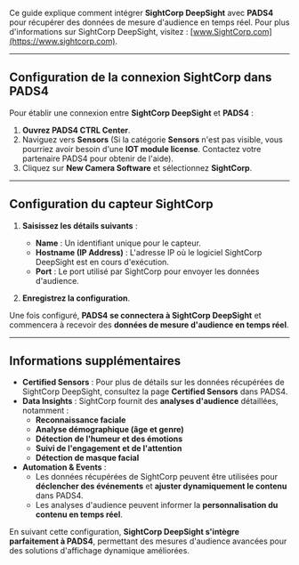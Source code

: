 Ce guide explique comment intégrer **SightCorp DeepSight** avec **PADS4** pour récupérer des données de mesure d'audience en temps réel. Pour plus d'informations sur SightCorp DeepSight, visitez : [www.SightCorp.com](https://www.sightcorp.com).

***

## **Configuration de la connexion SightCorp dans PADS4**

Pour établir une connexion entre **SightCorp DeepSight** et **PADS4** :

1. **Ouvrez PADS4 CTRL Center**.
2. Naviguez vers **Sensors** (Si la catégorie **Sensors** n'est pas visible, vous pourriez avoir besoin d'une **IOT module license**. Contactez votre partenaire PADS4 pour obtenir de l'aide).
3. Cliquez sur **New Camera Software** et sélectionnez **SightCorp**.

***

## **Configuration du capteur SightCorp**

1. **Saisissez les détails suivants** :
   * **Name** : Un identifiant unique pour le capteur.
   * **Hostname (IP Address)** : L'adresse IP où le logiciel SightCorp DeepSight est en cours d'exécution.
   * **Port** : Le port utilisé par SightCorp pour envoyer les données d'audience.

2. **Enregistrez la configuration**.

Une fois configuré, **PADS4 se connectera à SightCorp DeepSight** et commencera à recevoir des **données de mesure d'audience en temps réel**.

***

## **Informations supplémentaires**

* **Certified Sensors** : Pour plus de détails sur les données récupérées de SightCorp DeepSight, consultez la page **Certified Sensors** dans PADS4.
* **Data Insights** : SightCorp fournit des **analyses d'audience** détaillées, notamment :
  * **Reconnaissance faciale**
  * **Analyse démographique (âge et genre)**
  * **Détection de l'humeur et des émotions**
  * **Suivi de l'engagement et de l'attention**
  * **Détection de masque facial**
* **Automation & Events** :
  * Les données récupérées de SightCorp peuvent être utilisées pour **déclencher des événements** et **ajuster dynamiquement le contenu** dans PADS4.
  * Les analyses d'audience peuvent informer la **personnalisation du contenu en temps réel**.

En suivant cette configuration, **SightCorp DeepSight s'intègre parfaitement à PADS4**, permettant des mesures d'audience avancées pour des solutions d'affichage dynamique améliorées.
